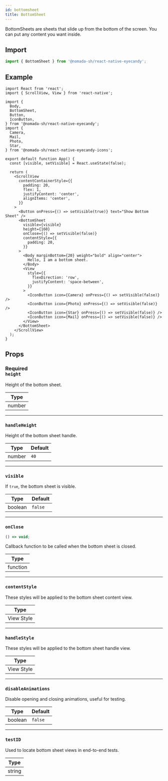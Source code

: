 ```yaml
---
id: bottomsheet
title: BottomSheet
---
```


BottomSheets are sheets that slide up from the bottom of the screen. You can put any content you want inside.

## Import

```jsx
import { BottomSheet } from '@nomada-sh/react-native-eyecandy';
```

## Example

```SnackPlayer name=RN%20Eyecandy%20BottomSheet
import React from 'react';
import { ScrollView, View } from 'react-native';

import {
  Body,
  BottomSheet,
  Button,
  IconButton,
} from '@nomada-sh/react-native-eyecandy';
import {
  Camera,
  Mail,
  Photo,
  Star,
} from '@nomada-sh/react-native-eyecandy-icons';

export default function App() {
  const [visible, setVisible] = React.useState(false);

  return (
    <ScrollView
      contentContainerStyle={{
        padding: 20,
        flex: 1,
        justifyContent: 'center',
        alignItems: 'center',
      }}
    >
      <Button onPress={() => setVisible(true)} text="Show Bottom Sheet" />
      <BottomSheet
        visible={visible}
        height={160}
        onClose={() => setVisible(false)}
        contentStyle={{
          padding: 20,
        }}
      >
        <Body marginBottom={20} weight="bold" align="center">
          Hello, I am a bottom sheet.
        </Body>
        <View
          style={{
            flexDirection: 'row',
            justifyContent: 'space-between',
          }}
        >
          <IconButton icon={Camera} onPress={() => setVisible(false)} />
          <IconButton icon={Photo} onPress={() => setVisible(false)} />
          <IconButton icon={Star} onPress={() => setVisible(false)} />
          <IconButton icon={Mail} onPress={() => setVisible(false)} />
        </View>
      </BottomSheet>
    </ScrollView>
  );
}
```

<!-- ![BottomSheet](../assets/components/bottomsheet.gif) -->

## Props

### <div class="label required basic">Required</div>**`height`**

Height of the bottom sheet.

| Type   |
| ------ |
| number |

---

### `handleHeight`

Height of the bottom sheet handle.

| Type   | Default |
| ------ | ------- |
| number | `40`    |

---

### `visible`

If `true`, the bottom sheet is visible.

| Type    | Default |
| ------- | ------- |
| boolean | `false` |

---

### `onClose`

```jsx
() => void;
```

Callback function to be called when the bottom sheet is closed.

| Type     |
| -------- |
| function |

---

### `contentStyle`

These styles will be applied to the bottom sheet content view.

| Type       |
| ---------- |
| View Style |

---

### `handleStyle`

These styles will be applied to the bottom sheet handle view.

| Type       |
| ---------- |
| View Style |

---

### `disableAnimations`

Disable opening and closing animations, useful for testing.

| Type    | Default |
| ------- | ------- |
| boolean | `false` |

---

### `testID`

Used to locate bottom sheet views in end-to-end tests.

| Type   |
| ------ |
| string |
